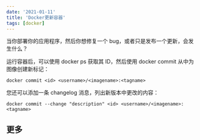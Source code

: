 ```yaml
---
date: '2021-01-11'
title: 'Docker更新容器'
tags: [docker]
---
```


当你部署你的应用程序，然后你想修复一个 bug，或者只是发布一个更新，会发生什么？

运行容器后，可以使用 docker ps 获取其 ID，然后使用 docker commit 从中为图像创建新标记：

```shell
docker commit <id> <username>/<imagename>:<tagname>
```

您还可以添加一条 changelog 消息，列出新版本中更改的内容：

```shell
docker commit --change "description" <id> <username>/<imagename>:<tagname>
```

## 更多
